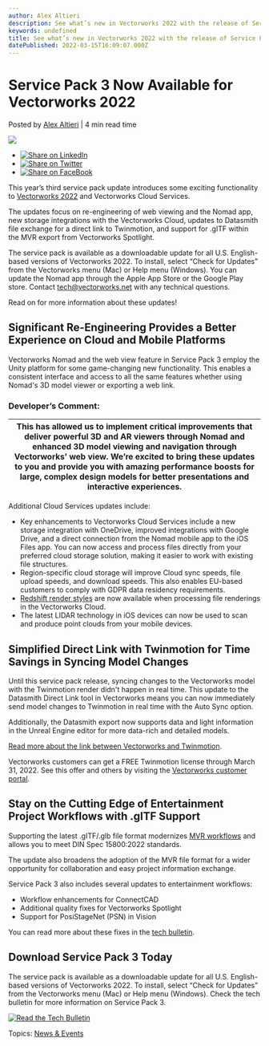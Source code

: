 ```yaml
---
author: Alex Altieri
description: See what’s new in Vectorworks 2022 with the release of Service Pack 3.
keywords: undefined
title: See what’s new in Vectorworks 2022 with the release of Service Pack 3. 
datePublished: 2022-03-15T16:09:07.000Z
---
```

  

# Service Pack 3 Now Available for Vectorworks 2022

 Posted by [Alex Altieri](https://blog.vectorworks.net/author/alex-altieri) | 4 min read time 

![](https://blog.vectorworks.net/hubfs/2108-launch-email-header-general-2x-Aug-26-2021-08-26-37-42-PM.jpg) 

* [![Share on LinkedIn](https://2659751.fs1.hubspotusercontent-na1.net/hubfs/2659751/michaelDemo/share-LI.png)](http://www.linkedin.com/shareArticle?mini=true&url=https%3A%2F%2Fblog.vectorworks.net%2Fservice-pack-3-now-available-for-vectorworks-2022)
* [![Share on Twitter](https://2659751.fs1.hubspotusercontent-na1.net/hubfs/2659751/michaelDemo/share-TW.png)](https://www.twitter.com/share?text=Service%20Pack%203%20Now%20Available%20for%20Vectorworks%202022&url=https%3A%2F%2Fblog.vectorworks.net%2Fservice-pack-3-now-available-for-vectorworks-2022&via=PMGTweets)
* [![Share on FaceBook](https://2659751.fs1.hubspotusercontent-na1.net/hubfs/2659751/michaelDemo/share-FB.png)](https://www.facebook.com/sharer/sharer.php?u=https%3A%2F%2Fblog.vectorworks.net%2Fservice-pack-3-now-available-for-vectorworks-2022)

This year’s third service pack update introduces some exciting functionality to [Vectorworks 2022](../../../net/vectorworks/blog/vectorworks-2022-now-available-for-download.html) and Vectorworks Cloud Services.

The updates focus on re-engineering of web viewing and the Nomad app, new storage integrations with the Vectorworks Cloud, updates to Datasmith file exchange for a direct link to Twinmotion, and support for .gITF within the MVR export from Vectorworks Spotlight.

The service pack is available as a downloadable update for all U.S. English-based versions of Vectorworks 2022\. To install, select “Check for Updates” from the Vectorworks menu (Mac) or Help menu (Windows). You can update the Nomad app through the Apple App Store or the Google Play store. Contact [tech@vectorworks.net](../../../net/vectorworks/blog/index.html) with any technical questions.

Read on for more information about these updates!

## Significant Re-Engineering Provides a Better Experience on Cloud and Mobile Platforms

Vectorworks Nomad and the web view feature in Service Pack 3 employ the Unity platform for some game-changing new functionality. This enables a consistent interface and access to all the same features whether using Nomad's 3D model viewer or exporting a web link.

### Developer’s Comment:

| This has allowed us to implement critical improvements that deliver powerful 3D and AR viewers through Nomad and enhanced 3D model viewing and navigation through Vectorworks’ web view. We’re excited to bring these updates to you and provide you with amazing performance boosts for large, complex design models for better presentations and interactive experiences. |
| --------------------------------------------------------------------------------------------------------------------------------------------------------------------------------------------------------------------------------------------------------------------------------------------------------------------------------------------------------------------------- |

Additional Cloud Services updates include:

* Key enhancements to Vectorworks Cloud Services include a new storage integration with OneDrive, improved integrations with Google Drive, and a direct connection from the Nomad mobile app to the iOS Files app. You can now access and process files directly from your preferred cloud storage solution, making it easier to work with existing file structures.
* Region-specific cloud storage will improve Cloud sync speeds, file upload speeds, and download speeds. This also enables EU-based customers to comply with GDPR data residency requirements.
* [Redshift render styles](../../../net/vectorworks/blog/renderworks-renderings-powered-by-maxon.html) are now available when processing file renderings in the Vectorworks Cloud.
* The latest LIDAR technology in iOS devices can now be used to scan and produce point clouds from your mobile devices.

## **Simplified Direct Link with Twinmotion for Time Savings in Syncing Model Changes**

Until this service pack release, syncing changes to the Vectorworks model with the Twinmotion render didn't happen in real time. This update to the Datasmith Direct Link tool in Vectorworks means you can now immediately send model changes to Twinmotion in real time with the Auto Sync option.

Additionally, the Datasmith export now supports data and light information in the Unreal Engine editor for more data-rich and detailed models.

[Read more about the link between Vectorworks and Twinmotion](../../../net/vectorworks/blog/your-guide-to-rendering-with-twinmotion.html).

Vectorworks customers can get a FREE Twinmotion license through March 31, 2022\. See this offer and others by visiting the [Vectorworks customer portal](https://sso.vectorworks.net/accounts/login/?next=https%3A//customers.vectorworks.net/offers%3FhsCtaTracking%3Dfb3c4578-6886-4f1a-8381-b8a9d42b8b46%257C4ecdfeef-60dd-4eb0-bec8-37c22338f59e).

## Stay on the Cutting Edge of Entertainment Project Workflows with .gITF Support

Supporting the latest .gITF/.glb file format modernizes [MVR workflows](../../../net/vectorworks/blog/why-vectorworks-gdtf-mvr.html) and allows you to meet DIN Spec 15800:2022 standards.

The update also broadens the adoption of the MVR file format for a wider opportunity for collaboration and easy project information exchange.

Service Pack 3 also includes several updates to entertainment workflows:

* Workflow enhancements for ConnectCAD
* Additional quality fixes for Vectorworks Spotlight
* Support for PosiStageNet (PSN) in Vision

You can read more about these fixes in the [tech bulletin](https://forum.vectorworks.net/index.php?/articles.html/articles/tech-bulletins/vectorworks-2022-sp3/).

## Download Service Pack 3 Today

The service pack is available as a downloadable update for all U.S. English-based versions of Vectorworks 2022\. To install, select “Check for Updates” from the Vectorworks menu (Mac) or Help menu (Windows). Check the tech bulletin for more information on Service Pack 3.

[![Read the Tech Bulletin](https://no-cache.hubspot.com/cta/default/3018241/ac0af01e-c80a-4d8f-9e71-0f3a407ecb91.png)](https://cta-redirect.hubspot.com/cta/redirect/3018241/ac0af01e-c80a-4d8f-9e71-0f3a407ecb91) 

 Topics: [News & Events](https://blog.vectorworks.net/topic/news-events) 

  